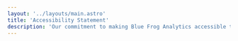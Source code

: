 ```yaml
---
layout: '../layouts/main.astro'
title: 'Accessibility Statement'
description: 'Our commitment to making Blue Frog Analytics accessible to everyone.'
---
```



<PageWithSidebar
  title="Accessibility Statement for Blue Frog Analytics"
  description="Our commitment to digital accessibility for everyone."
  sections={accessibilitySections}
  client:load
/>
